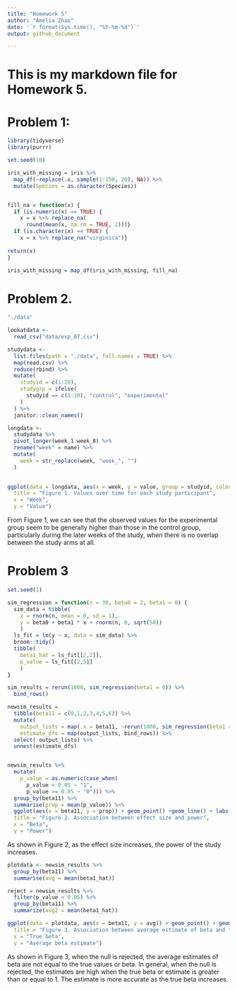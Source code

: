 ```yaml
---
title: "Homework 5"
author: "Amelia Zhao"
date: '`r format(Sys.time(), "%Y-%m-%d")`'
output: github_document

---
```


# This is my markdown file for Homework 5. 

# Problem 1: 

```r
library(tidyverse)
library(purrr)

set.seed(10)

iris_with_missing = iris %>% 
  map_df(~replace(.x, sample(1:150, 20), NA)) %>%
  mutate(Species = as.character(Species)) 


fill_na = function(x) {
  if (is.numeric(x) == TRUE) {
    x = x %>% replace_na(
      round(mean(x, na.rm = TRUE, 2)))}
  if (is.character(x) == TRUE) {
    x = x %>% replace_na("virginica")}
  
return(x)
}

iris_with_missing = map_df(iris_with_missing, fill_na)

```


# Problem 2. 


```r
"./data"

lookatdata <-
  read_csv("data/exp_07.csv")

studydata <-
  list.files(path = "./data", full.names = TRUE) %>% 
  map(read.csv) %>% 
  reduce(rbind) %>% 
  mutate(
    studyid = c(1:20),
    studygrp = ifelse(
      studyid == c(1:10), "control", "experimental"
    )
  ) %>% 
  janitor::clean_names()

longdata <-
  studydata %>% 
  pivot_longer(week_1:week_8) %>% 
  rename("week" = name) %>% 
  mutate(
    week = str_replace(week, "week_", "")
  )
  

ggplot(data = longdata, aes(x = week, y = value, group = studyid, colour = studygrp)) + geom_line() + labs(
  title = "Figure 1. Values over time for each study participant",
  x = "Week",
  y = "Value") 

```

From Figure 1, we can see that the observed values for the experimental group seem to be generally higher than those in the control group, particularly during the later weeks of the study, when there is no overlap between the study arms at all. 





# Problem 3

```r

set.seed(1)

sim_regression = function(n = 30, beta0 = 2, beta1 = 0) {
  sim_data = tibble(
    x = rnorm(n, mean = 0, sd = 1),
    y = beta0 + beta1 * x + rnorm(n, 0, sqrt(50))
    )
  ls_fit = lm(y ~ x, data = sim_data) %>%
  broom::tidy()
  tibble( 
    beta1_hat = ls_fit[[2,2]],
    p_value = ls_fit[[2,5]]
    )
}

sim_results = rerun(1000, sim_regression(beta1 = 0)) %>% 
  bind_rows()

newsim_results = 
  tibble(beta11 = c(0,1,2,3,4,5,6)) %>% 
  mutate(
    output_lists = map(.x = beta11, ~rerun(1000, sim_regression(beta1 = .x))),
    estimate_dfs = map(output_lists, bind_rows)) %>% 
  select(-output_lists) %>% 
  unnest(estimate_dfs)


newsim_results %>% 
  mutate(
    p_value = as.numeric(case_when(
      p_value < 0.05 ~ "1",
      p_value >= 0.05 ~ "0"))) %>% 
  group_by(beta11) %>% 
  summarise(prop = mean(p_value)) %>% 
  ggplot(aes(x = beta11, y = prop)) + geom_point() +geom_line() + labs(
  title = "Figure 2. Association between effect size and power",
  x = "Beta",
  y = "Power") 


```

As shown in Figure 2, as the effect size increases, the power of the study increases. 


```r

plotdata <- newsim_results %>%
  group_by(beta11) %>% 
  summarise(avg = mean(beta1_hat))

reject = newsim_results %>%
  filter(p_value < 0.05) %>% 
  group_by(beta11) %>% 
  summarize(avg2 = mean(beta1_hat))

ggplot(data = plotdata, aes(x = beta11, y = avg)) + geom_point() + geom_line(data = reject, aes(x = beta11, y = avg2, color = "Null rejected")) + labs(
  title = "Figure 3. Association between average estimate of beta and the true beta coefficient",
  x = "True beta",
  y = "Average beta estimate") 

```
As shown in Figure 3, when the null is rejected, the average estimates of beta are not equal to the true values or beta. In general, when the null is rejected, the estimates are high when the true beta or estimate is greater than or equal to 1. The estimate is more accurate as the true beta increases. 


